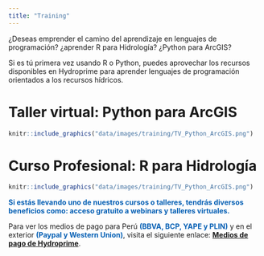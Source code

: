 ```yaml
---
title: "Training"
---
```


¿Deseas emprender el camino del aprendizaje en lenguajes de programación? ¿aprender R para Hidrología? ¿Python para ArcGIS?

Si es tú primera vez usando R o Python, puedes aprovechar los recursos disponibles en Hydroprime para aprender lenguajes de programación orientados a los recursos hídricos.

# **Taller virtual: Python para ArcGIS**

```r
knitr::include_graphics("data/images/training/TV_Python_ArcGIS.png")
```

# **Curso Profesional: R para Hidrología**

```r
knitr::include_graphics("data/images/training/TV_Python_ArcGIS.png")
```

[**Si estás llevando uno de nuestros cursos o talleres, tendrás diversos beneficios 
como: acceso gratuito a webinars y talleres virtuales.**]{style="color: #045FB4;"}

Para ver los medios de pago para Perú [**(BBVA, BCP, YAPE y PLIN)**]{style="color: #045FB4;"} y en el exterior [**(Paypal y Western Union)**]{style="color: #045FB4;"}, visita el siguiente enlace: [**Medios de pago de Hydroprime**](https://drive.google.com/file/d/1XMX6-tuIVCRSircSduglOSvvbtdZmrkl/).
